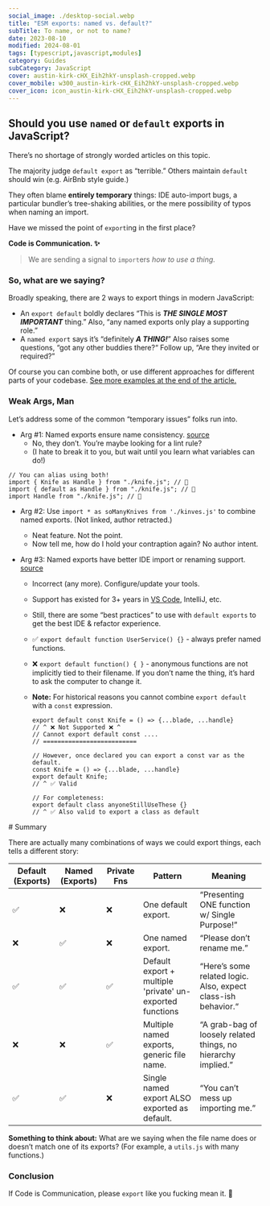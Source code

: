 ```yaml
---
social_image: ./desktop-social.webp
title: "ESM exports: named vs. default?"
subTitle: To name, or not to name?
date: 2023-08-10
modified: 2024-08-01
tags: [typescript,javascript,modules]
category: Guides
subCategory: JavaScript
cover: austin-kirk-cHX_Eih2hkY-unsplash-cropped.webp
cover_mobile: w300_austin-kirk-cHX_Eih2hkY-unsplash-cropped.webp
cover_icon: icon_austin-kirk-cHX_Eih2hkY-unsplash-cropped.webp
---
```


## Should you use `named` or `default` exports in JavaScript?

There’s no shortage of strongly worded articles on this topic.

The majority judge `default export` as “terrible.” Others maintain `default` should win (e.g. AirBnb style guide.)

They often blame **entirely temporary** things: IDE auto-import bugs, a particular bundler’s tree-shaking abilities, or the mere possibility of typos when naming an import.

Have we missed the point of `export`ing in the first place?

**Code is Communication. ✨**

> We are sending a signal to `import`ers _how to use a thing._

### So, what are we saying?

Broadly speaking, there are 2 ways to export things in modern JavaScript:

- An `export default` boldly declares “This is **_THE SINGLE MOST IMPORTANT_** thing.” Also, “any named exports only play a supporting role.”
- A `named export` says it’s “definitely **_A THING!_**” Also raises some questions, “got any other buddies there?“ Follow up, “Are they invited or required?”

Of course you can combine both, or use different approaches for different parts of your codebase. [See more examples at the end of the article.](#summary)

### Weak Args, Man

Let’s address some of the common “temporary issues” folks run into.

- Arg #1: Named exports ensure name consistency. [source](https://blog.neufund.org/why-we-have-banned-default-exports-and-you-should-do-the-same-d51fdc2cf2ad)
  - No, they don’t. You’re maybe looking for a lint rule?
  - (I hate to break it to you, but wait until you learn what variables can do!)

```tsx
// You can alias using both!
import { Knife as Handle } from "./knife.js"; // 🔪
import { default as Handle } from "./knife.js"; // 🔪
import Handle from "./knife.js"; // 🔪
```

- Arg #2: Use `import * as soManyKnives from './kinves.js'` to combine named exports. (Not linked, author retracted.)
  - Neat feature. Not the point.
  - Now tell me, how do I hold your contraption again? No author intent.
- Arg #3: Named exports have better IDE import or renaming support. [source](https://www.bundleapps.io/blog/use-named-exports-over-default-exports-in-javascript)

  - Incorrect (any more). Configure/update your tools.
  - Support has existed for 3+ years in [VS Code](https://github.com/microsoft/vscode/pull/94480), IntelliJ, etc.
  - Still, there are some “best practices” to use with `default exports` to get the best IDE & refactor experience.
  - ✅ `export default function UserService() {}` - always prefer named functions.
  - ❌ `export default function() { }` - anonymous functions are not implicitly tied to their filename. If you don’t name the thing, it’s hard to ask the computer to change it.
  - **Note:** For historical reasons you cannot combine `export default` with a `const` expression.

    ```tsx
    export default const Knife = () => {...blade, ...handle}
    // ^ ❌ Not Supported ❌ ^
    // Cannot export default const ....
    // ==========================

    // However, once declared you can export a const var as the default.
    const Knife = () => {...blade, ...handle}
    export default Knife;
    // ^ ✅ Valid

    // For completeness:
    export default class anyoneStillUseThese {}
    // ^ ✅ Also valid to export a class as default
    ```

<section className="scroll-x">
# Summary

There are actually many combinations of ways we could export things, each tells a different story:

| Default (Exports) | Named (Exports) | Private Fns | Pattern                                                   | Meaning                                                       |
| ----------------- | --------------- | ----------- | --------------------------------------------------------- | ------------------------------------------------------------- |
| ✅                | ❌              | ❌          | One default export.                                       | “Presenting ONE function w/ Single Purpose!”                  |
| ❌                | ✅              | ❌          | One named export.                                         | “Please don’t rename me.”                                     |
| ✅                | ✅              | ✅          | Default export + multiple 'private' un-exported functions | “Here’s some related logic. Also, expect class-ish behavior.“ |
| ❌                | ❌              | ✅          | Multiple named exports, generic file name.                | “A grab-bag of loosely related things, no hierarchy implied.” |
| ✅                | ✅              | ❌          | Single named export ALSO exported as default.             | “You can’t mess up importing me.”                             |
</section>

**Something to think about:** What are we saying when the file name does or doesn’t match one of its exports? (For example, a `utils.js` with many functions.)

### Conclusion

If Code is Communication, please `export` like you fucking mean it. 💞
